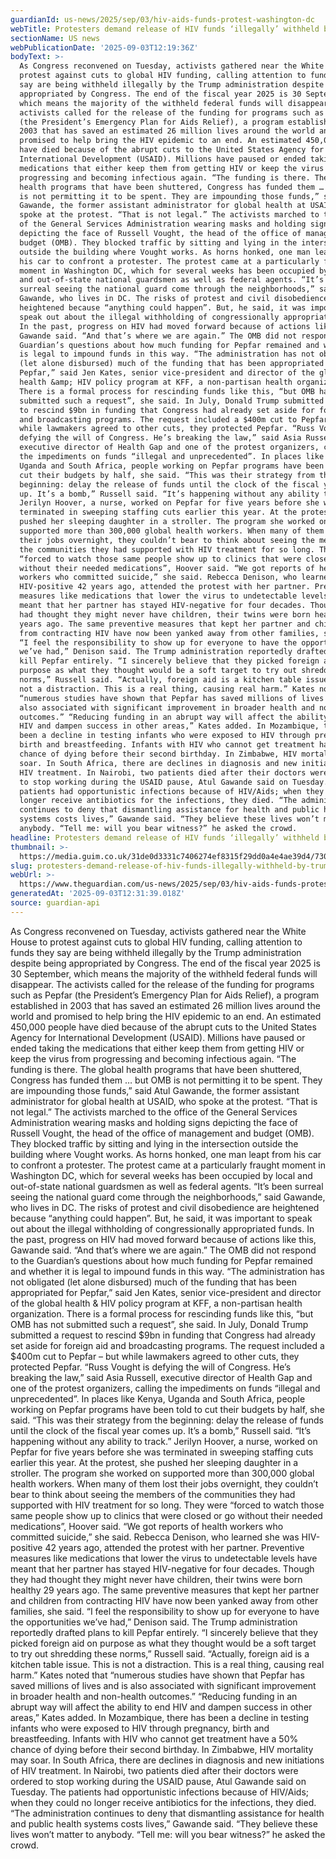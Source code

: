 ```yaml
---
guardianId: us-news/2025/sep/03/hiv-aids-funds-protest-washington-dc
webTitle: Protesters demand release of HIV funds ‘illegally’ withheld by Trump
sectionName: US news
webPublicationDate: '2025-09-03T12:19:36Z'
bodyText: >-
  As Congress reconvened on Tuesday, activists gathered near the White House to
  protest against cuts to global HIV funding, calling attention to funds they
  say are being withheld illegally by the Trump administration despite being
  appropriated by Congress. The end of the fiscal year 2025 is 30 September,
  which means the majority of the withheld federal funds will disappear. The
  activists called for the release of the funding for programs such as Pepfar
  (the President’s Emergency Plan for Aids Relief), a program established in
  2003 that has saved an estimated 26 million lives around the world and
  promised to help bring the HIV epidemic to an end. An estimated 450,000 people
  have died because of the abrupt cuts to the United States Agency for
  International Development (USAID). Millions have paused or ended taking the
  medications that either keep them from getting HIV or keep the virus from
  progressing and becoming infectious again. “The funding is there. The global
  health programs that have been shuttered, Congress has funded them … but OMB
  is not permitting it to be spent. They are impounding those funds,” said Atul
  Gawande, the former assistant administrator for global health at USAID, who
  spoke at the protest. “That is not legal.” The activists marched to the office
  of the General Services Administration wearing masks and holding signs
  depicting the face of Russell Vought, the head of the office of management and
  budget (OMB). They blocked traffic by sitting and lying in the intersection
  outside the building where Vought works. As horns honked, one man leapt from
  his car to confront a protester. The protest came at a particularly fraught
  moment in Washington DC, which for several weeks has been occupied by local
  and out-of-state national guardsmen as well as federal agents. “It’s been
  surreal seeing the national guard come through the neighborhoods,” said
  Gawande, who lives in DC. The risks of protest and civil disobedience are
  heightened because “anything could happen”. But, he said, it was important to
  speak out about the illegal withholding of congressionally appropriated funds.
  In the past, progress on HIV had moved forward because of actions like this,
  Gawande said. “And that’s where we are again.” The OMB did not respond to the
  Guardian’s questions about how much funding for Pepfar remained and whether it
  is legal to impound funds in this way. “The administration has not obligated
  (let alone disbursed) much of the funding that has been appropriated for
  Pepfar,” said Jen Kates, senior vice-president and director of the global
  health &amp; HIV policy program at KFF, a non-partisan health organization.
  There is a formal process for rescinding funds like this, “but OMB has not
  submitted such a request”, she said. In July, Donald Trump submitted a request
  to rescind $9bn in funding that Congress had already set aside for foreign aid
  and broadcasting programs. The request included a $400m cut to Pepfar – but
  while lawmakers agreed to other cuts, they protected Pepfar. “Russ Vought is
  defying the will of Congress. He’s breaking the law,” said Asia Russell,
  executive director of Health Gap and one of the protest organizers, calling
  the impediments on funds “illegal and unprecedented”. In places like Kenya,
  Uganda and South Africa, people working on Pepfar programs have been told to
  cut their budgets by half, she said. “This was their strategy from the
  beginning: delay the release of funds until the clock of the fiscal year comes
  up. It’s a bomb,” Russell said. “It’s happening without any ability to track.”
  Jerilyn Hoover, a nurse, worked on Pepfar for five years before she was
  terminated in sweeping staffing cuts earlier this year. At the protest, she
  pushed her sleeping daughter in a stroller. The program she worked on
  supported more than 300,000 global health workers. When many of them lost
  their jobs overnight, they couldn’t bear to think about seeing the members of
  the communities they had supported with HIV treatment for so long. They were
  “forced to watch those same people show up to clinics that were closed or go
  without their needed medications”, Hoover said. “We got reports of health
  workers who committed suicide,” she said. Rebecca Denison, who learned she was
  HIV-positive 42 years ago, attended the protest with her partner. Preventive
  measures like medications that lower the virus to undetectable levels have
  meant that her partner has stayed HIV-negative for four decades. Though they
  had thought they might never have children, their twins were born healthy 29
  years ago. The same preventive measures that kept her partner and children
  from contracting HIV have now been yanked away from other families, she said.
  “I feel the responsibility to show up for everyone to have the opportunities
  we’ve had,” Denison said. The Trump administration reportedly drafted plans to
  kill Pepfar entirely. “I sincerely believe that they picked foreign aid on
  purpose as what they thought would be a soft target to try out shredding these
  norms,” Russell said. “Actually, foreign aid is a kitchen table issue. This is
  not a distraction. This is a real thing, causing real harm.” Kates noted that
  “numerous studies have shown that Pepfar has saved millions of lives and is
  also associated with significant improvement in broader health and non-health
  outcomes.” “Reducing funding in an abrupt way will affect the ability to end
  HIV and dampen success in other areas,” Kates added. In Mozambique, there has
  been a decline in testing infants who were exposed to HIV through pregnancy,
  birth and breastfeeding. Infants with HIV who cannot get treatment have a 50%
  chance of dying before their second birthday. In Zimbabwe, HIV mortality may
  soar. In South Africa, there are declines in diagnosis and new initiations of
  HIV treatment. In Nairobi, two patients died after their doctors were ordered
  to stop working during the USAID pause, Atul Gawande said on Tuesday. The
  patients had opportunistic infections because of HIV/Aids; when they could no
  longer receive antibiotics for the infections, they died. “The administration
  continues to deny that dismantling assistance for health and public health
  systems costs lives,” Gawande said. “They believe these lives won’t matter to
  anybody. “Tell me: will you bear witness?” he asked the crowd.
headline: Protesters demand release of HIV funds ‘illegally’ withheld by Trump
thumbnail: >-
  https://media.guim.co.uk/31de0d3331c7406274ef8315f29dd0a4e4ae39d4/730_0_2700_2160/500.jpg
slug: protesters-demand-release-of-hiv-funds-illegally-withheld-by-trump
webUrl: >-
  https://www.theguardian.com/us-news/2025/sep/03/hiv-aids-funds-protest-washington-dc
generatedAt: '2025-09-03T12:31:39.018Z'
source: guardian-api
---
```

As Congress reconvened on Tuesday, activists gathered near the White House to protest against cuts to global HIV funding, calling attention to funds they say are being withheld illegally by the Trump administration despite being appropriated by Congress. The end of the fiscal year 2025 is 30 September, which means the majority of the withheld federal funds will disappear. The activists called for the release of the funding for programs such as Pepfar (the President’s Emergency Plan for Aids Relief), a program established in 2003 that has saved an estimated 26 million lives around the world and promised to help bring the HIV epidemic to an end. An estimated 450,000 people have died because of the abrupt cuts to the United States Agency for International Development (USAID). Millions have paused or ended taking the medications that either keep them from getting HIV or keep the virus from progressing and becoming infectious again. “The funding is there. The global health programs that have been shuttered, Congress has funded them … but OMB is not permitting it to be spent. They are impounding those funds,” said Atul Gawande, the former assistant administrator for global health at USAID, who spoke at the protest. “That is not legal.” The activists marched to the office of the General Services Administration wearing masks and holding signs depicting the face of Russell Vought, the head of the office of management and budget (OMB). They blocked traffic by sitting and lying in the intersection outside the building where Vought works. As horns honked, one man leapt from his car to confront a protester. The protest came at a particularly fraught moment in Washington DC, which for several weeks has been occupied by local and out-of-state national guardsmen as well as federal agents. “It’s been surreal seeing the national guard come through the neighborhoods,” said Gawande, who lives in DC. The risks of protest and civil disobedience are heightened because “anything could happen”. But, he said, it was important to speak out about the illegal withholding of congressionally appropriated funds. In the past, progress on HIV had moved forward because of actions like this, Gawande said. “And that’s where we are again.” The OMB did not respond to the Guardian’s questions about how much funding for Pepfar remained and whether it is legal to impound funds in this way. “The administration has not obligated (let alone disbursed) much of the funding that has been appropriated for Pepfar,” said Jen Kates, senior vice-president and director of the global health &amp; HIV policy program at KFF, a non-partisan health organization. There is a formal process for rescinding funds like this, “but OMB has not submitted such a request”, she said. In July, Donald Trump submitted a request to rescind $9bn in funding that Congress had already set aside for foreign aid and broadcasting programs. The request included a $400m cut to Pepfar – but while lawmakers agreed to other cuts, they protected Pepfar. “Russ Vought is defying the will of Congress. He’s breaking the law,” said Asia Russell, executive director of Health Gap and one of the protest organizers, calling the impediments on funds “illegal and unprecedented”. In places like Kenya, Uganda and South Africa, people working on Pepfar programs have been told to cut their budgets by half, she said. “This was their strategy from the beginning: delay the release of funds until the clock of the fiscal year comes up. It’s a bomb,” Russell said. “It’s happening without any ability to track.” Jerilyn Hoover, a nurse, worked on Pepfar for five years before she was terminated in sweeping staffing cuts earlier this year. At the protest, she pushed her sleeping daughter in a stroller. The program she worked on supported more than 300,000 global health workers. When many of them lost their jobs overnight, they couldn’t bear to think about seeing the members of the communities they had supported with HIV treatment for so long. They were “forced to watch those same people show up to clinics that were closed or go without their needed medications”, Hoover said. “We got reports of health workers who committed suicide,” she said. Rebecca Denison, who learned she was HIV-positive 42 years ago, attended the protest with her partner. Preventive measures like medications that lower the virus to undetectable levels have meant that her partner has stayed HIV-negative for four decades. Though they had thought they might never have children, their twins were born healthy 29 years ago. The same preventive measures that kept her partner and children from contracting HIV have now been yanked away from other families, she said. “I feel the responsibility to show up for everyone to have the opportunities we’ve had,” Denison said. The Trump administration reportedly drafted plans to kill Pepfar entirely. “I sincerely believe that they picked foreign aid on purpose as what they thought would be a soft target to try out shredding these norms,” Russell said. “Actually, foreign aid is a kitchen table issue. This is not a distraction. This is a real thing, causing real harm.” Kates noted that “numerous studies have shown that Pepfar has saved millions of lives and is also associated with significant improvement in broader health and non-health outcomes.” “Reducing funding in an abrupt way will affect the ability to end HIV and dampen success in other areas,” Kates added. In Mozambique, there has been a decline in testing infants who were exposed to HIV through pregnancy, birth and breastfeeding. Infants with HIV who cannot get treatment have a 50% chance of dying before their second birthday. In Zimbabwe, HIV mortality may soar. In South Africa, there are declines in diagnosis and new initiations of HIV treatment. In Nairobi, two patients died after their doctors were ordered to stop working during the USAID pause, Atul Gawande said on Tuesday. The patients had opportunistic infections because of HIV/Aids; when they could no longer receive antibiotics for the infections, they died. “The administration continues to deny that dismantling assistance for health and public health systems costs lives,” Gawande said. “They believe these lives won’t matter to anybody. “Tell me: will you bear witness?” he asked the crowd.
